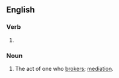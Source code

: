 ==English==

===Verb===
{{head|en|verb form}}

# {{present participle of|en|broker|nocat=1}}

===Noun===
{{en-noun}}

# The act of one who [[broker]]s; [[mediation]].